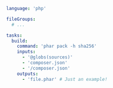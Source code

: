 ```yaml title="<project>/moon.yml" {10}
language: 'php'

fileGroups:
  # ...

tasks:
  build:
    command: 'phar pack -h sha256'
    inputs:
      - '@globs(sources)'
      - 'composer.json'
      - '/composer.json'
    outputs:
      - 'file.phar' # Just an example!
```
